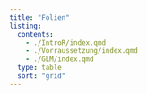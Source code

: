```yaml
---
title: "Folien"
listing: 
  contents: 
    - ./IntroR/index.qmd
    - ./Vorraussetzung/index.qmd
    - ./GLM/index.qmd
  type: table
  sort: "grid"
---
```

